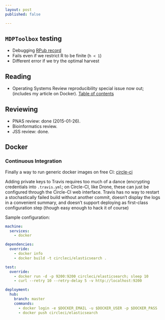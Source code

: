 ```yaml
---
layout: post
published: false

---
```





`MDPToolbox` testing
------------------

- Debugging [RPub record](http://rpubs.com/cboettig/55260)
- Fails even if we restrict R to be finite (`h < 1`)
- Different error if we try the optimal harvest




Reading 
-------

- Operating Systems Review reproducibility special issue now out; (includes my article on Docker). [Table of contents](http://dl.acm.org/citation.cfm?id=2723872&picked=prox&cfid=475356683&cftoken=29119830)


Reviewing
----------

- PNAS review: done (2015-01-26).
- Bioinformatics review. 
- JSS review: done. 


Docker
------


### Continuous Integration ###

Finally a way to run generic docker images on free CI: [circle-ci](https://circleci.com/docs/docker)

Adding private keys to Travis requires too much of a dance (encrypting credentials into `.travis.yml`; on Circle-CI, like Drone, these can just be configured through the Circle-CI web interface.  Travis has no way to restart a stochastically failed build without another commit, doesn't display the logs in  a convenient summary, and doesn't support deploying as first-class configuration step (though easy enough to hack it of course)




Sample configuration:

```yaml
machine:
  services:
    - docker

dependencies:
  override:
    - docker info
    - docker build -t circleci/elasticsearch .

test:
  override:
    - docker run -d -p 9200:9200 circleci/elasticsearch; sleep 10
    - curl --retry 10 --retry-delay 5 -v http://localhost:9200

deployment:
  hub:
    branch: master
    commands:
      - docker login -e $DOCKER_EMAIL -u $DOCKER_USER -p $DOCKER_PASS
      - docker push circleci/elasticsearch
```
